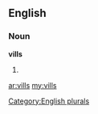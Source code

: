 ==English==

===Noun===
'''vills'''

# {{plural of|[[vill]]}}

[[Category:English plurals]]

[[ar:vills]]
[[my:vills]]